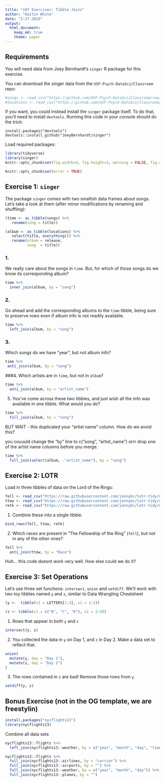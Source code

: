 ```yaml
---
title: "s07 Exercises: Tibble Joins"
author: "Kaitin White"
date: "2-27-2020"
output: 
  html_document:
    keep_md: true
    theme: paper
---
```


## Requirements

You will need data from Joey Bernhardt's `singer` R package for this exercise. 

You can download the singer data from the `USF-Psych-DataSci/Classroom` repo:

```r
#songs <- read_csv("https://github.com/USF-Psych-DataSci/Classroom/raw/master/data/singer/songs.csv")
#locations <- read_csv("https://github.com/USF-Psych-DataSci/Classroom/raw/master/data/singer/loc.csv")
```

If you want, you could instead install the `singer` package itself. To do that,
you'll need to install `devtools`. Running this code in your console should do 
the trick:

```
install.packages("devtools")
devtools::install_github("JoeyBernhardt/singer")
```

Load required packages:

```r
library(tidyverse)
library(singer)
knitr::opts_chunk$set(fig.width=4, fig.height=3, warning = FALSE, fig.align = "center")
```

<!-- The following chunk allows errors when knitting -->

```r
knitr::opts_chunk$set(error = TRUE)
```

## Exercise 1: `singer`

The package `singer` comes with two smallish data frames about songs. 
Let's take a look at them (after minor modifications by renaming and shuffling):

```r
(time <- as_tibble(songs) %>% 
   rename(song = title))
```

```r
(album <- as_tibble(locations) %>% 
   select(title, everything()) %>% 
   rename(album = release,
          song  = title))
```


### 1.
We really care about the songs in `time`. But, for which of those songs do we know its corresponding album?

```r
time %>% 
  inner_join(album, by = "song")
```

### 2.
Go ahead and add the corresponding albums to the `time` tibble, being sure to preserve rows even if album info is not readily available.

```r
time %>% 
  left_join(album, by = "song")
```

### 3.
Which songs do we have "year", but not album info?

```r
time %>% 
 anti_join(album, by = "song")
```

###4. 
Which artists are in `time`, but not in `album`?

```r
time %>% 
  anti_join(album, by = "artist_name")
```


5. You've come across these two tibbles, and just wish all the info was 
   available in one tibble. What would you do?

```r
time %>% 
  full_join(album, by = "song")
```


BUT WAIT - this duplicated your "artist name" column. How do we avoid this?

you couuuld change the "by" line to c("song", "artist_name")
orrr
drop one of the artist name columns before you merge.

```r
time %>% 
  full_join(select(album, -"artist_name"), by = "song")
```

## Exercise 2: LOTR

Load in three tibbles of data on the Lord of the Rings:

```r
fell <- read_csv("https://raw.githubusercontent.com/jennybc/lotr-tidy/master/data/The_Fellowship_Of_The_Ring.csv")
ttow <- read_csv("https://raw.githubusercontent.com/jennybc/lotr-tidy/master/data/The_Two_Towers.csv")
retk <- read_csv("https://raw.githubusercontent.com/jennybc/lotr-tidy/master/data/The_Return_Of_The_King.csv")
```

1. Combine these into a single tibble.

```r
bind_rows(fell, ttow, retk)
```

2. Which races are present in "The Fellowship of the Ring" (`fell`), but not in any of the other ones?

```r
fell %>% 
  anti_join(ttow, by = "Race") 
```

Huh... this code doesnt work very well. How else could we do it?

## Exercise 3: Set Operations

Let's use three set functions: `intersect`, `union` and `setdiff`. We'll work with two toy tibbles named `y` and `z`, similar to Data Wrangling Cheatsheet

```r
(y <-  tibble(x1 = LETTERS[1:3], x2 = 1:3))
```

```r
(z <- tibble(x1 = c("B", "C", "D"), x2 = 2:4))
```

1. Rows that appear in both `y` and `z`

```r
intersect(y, z)
```

2. You collected the data in `y` on Day 1, and `z` in Day 2. 
   Make a data set to reflect that.

```r
union(
  mutate(y, day = "Day 1"),
  mutate(z, day = "Day 2")
) 
```

3. The rows contained in `z` are bad! Remove those rows from `y`.

```r
setdiff(y, z)
```


## Bonus Exercise (not in the OG template, we are freestylin)

```r
install.packages("nycflights13")
library(nycflights13)
```

Combine all data sets

```r
nycflights13::flights %>% 
  left_join(nycflights13::weather, by = c("year", "month", "day", "time_hour"))
```

```r
nycflights13::flights %>% 
  full_join(nycflights13::airlines, by = "carrier") %>% 
  full_join(nycflights13::airports, by = "") %>% 
  full_join(nycflights13::weather, by = c("year", "month", "day")) %>% 
  full_join(nycflights13::planes, by = "")
```

